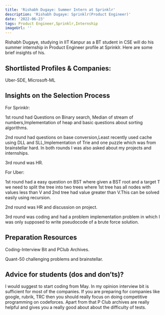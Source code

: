 ```yaml
---
title: 'Rishabh Dugaye: Summer Intern at Sprinklr'
description: 'Rishabh Dugaye: Sprinklr(Product Engineer)'
date: '2022-06-23'
tags: Product Engineer,Sprinklr,Internship
imageUrl: ''
---
```


Rishabh Dugaye, studying in IIT Kanpur as a BT student in CSE will do
his summer internship in Product Engineer profile at Sprinklr. Here are some brief
insights of his.

## Shortlisted Profiles & Companies:
Uber-SDE, Microsoft-ML

## Insights on the Selection Process
For Sprinklr:

1st round had Questions on Binary search, Median of stream of numbers,Implementation of heap and basic questions about sorting algorithms.

2nd round had questions on base conversion,Least recently used cache using DLL and SLL,Implementation of Trie and one puzzle which was from brainstellar hard.
In both rounds I was also asked about my projects and internships.

3rd round was HR.

For Uber:

1st round had a easy question on BST where given a BST root and a target T we need to split the tree into two trees where 1st tree has all nodes with values less than V and 2nd tree had value greater than V.This can be solved easily using recursion.

2nd round was HR and discussion on project.

3rd round was coding and had a problem implementation problem in which I was only supposed to write pseudocode of a brute force solution.

##  Preparation Resources
Coding-Interview Bit and PClub Archives.

Quant-50 challenging problems and brainstellar.

## Advice for students (dos and don’ts)? 
I would suggest to start coding from May. In my opinion interview bit is sufficient for most of the companies. If you are preparing for companies like google, rubrik, TRC then you should really focus on doing competitive programming on codeforces. Apart from that P Club archives are really helpful and gives you a really good about about the difficulty of tests.

